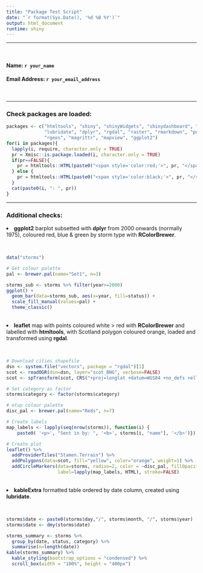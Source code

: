 ```yaml
---
title: "Package Test Script"
date: "`r format(Sys.Date(), '%d %B %Y')`"
output: html_document
runtime: shiny
---
```


<hr style="border-color: black; border-width: 2px;">
<br>
<h4> Name: `r your_name` </h4>
<h4> Email Address: `r your_email_address` </h4><br>

<hr style="border-color: black; border-width: 2px;">

<h3>Check packages are loaded:</h3>

```r
packages <- c("htmltools", "shiny", "shinyWidgets", "shinydashboard", "leaflet", "RColorBrewer",
              "lubridate", "dplyr", "rgdal", "raster", "rmarkdown", "png", "kableExtra",
              "rgeos", "magrittr", "mapview", "ggplot2")
for(i in packages){
  lapply(i, require, character.only = TRUE)
  pr = Xmisc::is.package.loaded(i, character.only = TRUE)
  if(pr==FALSE){
    pr = htmltools::HTML(paste0("<span style='color:red;'>", pr, "</span><br>"))
  } else {
    pr = htmltools::HTML(paste0("<span style='color:black;'>", pr, "</span><br>"))
  }
  cat(paste0(i, ": ", pr))
}
```

<hr style="border-color: black; border-width: 2px;">

<h3> Additional checks: </h3>

<li><b>ggplot2</b> barplot subsetted with <b>dplyr</b> from 2000 onwards (normally 1975), coloured red, blue & green by storm type with <b>RColorBrewer</b>.</li><br>
```r
data("storms")

# Get colour palette
pal <- brewer.pal(name="Set1", n=3)

storms_sub <- storms %>% filter(year>=2000)
ggplot() + 
  geom_bar(data=storms_sub, aes(x=year, fill=status)) + 
  scale_fill_manual(values=pal) + 
  theme_classic()
```

<br>
<li><b>leaflet</b> map with points coloured white > red with <b>RColorBrewer</b> and labelled with <b>htmltools</b>, with Scotland polygon coloured orange, loaded and transformed using <b>rgdal</b>.</li><br>
```r
# Download cities shapefile
dsn <- system.file("vectors", package = "rgdal")[1]
scot <- readOGR(dsn=dsn, layer="scot_BNG", verbose=FALSE)
scot <- spTransform(scot, CRS("+proj=longlat +datum=WGS84 +no_defs +ellps=WGS84 +towgs84=0,0,0"))

# Set category as factor
storms$category <- factor(storms$category)

# etup colour palette
disc_pal <- brewer.pal(name="Reds", n=7)

# Create labels
map_labels <- lapply(seq(nrow(storms)), function(i) {
    paste0( '<p>', "Sent in by: ", '<b>', storms[i, "name"], '</b>')})

# Create plot
leaflet() %>% 
  addProviderTiles("Stamen.Terrain") %>%
  addPolygons(data=scot, fill="yellow", color="orange", weight=1) %>%
  addCircleMarkers(data=storms, radius=2, color = ~disc_pal, fillOpacity=1, 
                   label=lapply(map_labels, HTML), stroke=FALSE)
```

<br>
<li><b>kableExtra</b> formatted table ordered by date column, created using <b>lubridate</b>.</li><br>
```r
storms$date <- paste0(storms$day,"/", storms$month, "/", storms$year)
storms$date <- dmy(storms$date)

storms_summary <- storms %>%
  group_by(date, status, category) %>%
  summarise(n=length(date))
kable(storms_summary) %>%
  kable_styling(bootstrap_options = "condensed") %>%
  scroll_box(width = "100%", height = "400px")
```

<br><br><br>

